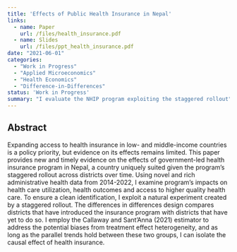 ```yaml
---
title: 'Effects of Public Health Insurance in Nepal'
links:
  - name: Paper
    url: /files/health_insurance.pdf
  - name: Slides
    url: /files/ppt_health_insurance.pdf
date: "2021-06-01"
categories:
  - "Work in Progress"
  - "Applied Microeconomics"
  - "Health Economics"
  - "Difference-in-Differences"
status: 'Work in Progress'
summary: "I evaluate the NHIP program exploiting the staggered rollout"
---
```


## Abstract

  Expanding access to health insurance in low- and middle-income countries is a policy priority, but evidence on its 
  effects remains limited. This paper provides new and timely evidence on the effects of government-led health
  insurance program in Nepal, a country uniquely suited given the program’s staggered rollout across districts over 
  time. Using novel and rich administrative health data from 2014-2022, I examine program’s impacts on health care
  utilization, health outcomes and access to higher quality health care. To ensure a 
  clean identification, I exploit a natural experiment created by a staggered rollout. The differences in 
  differences design compares districts that have introduced the insurance program with districts that have yet to 
  do so. I employ the Callaway and Sant’Anna (2021) estimator to address the potential biases from treatment effect 
  heterogeneity, and as long as the parallel trends hold between these two groups, I can isolate the causal effect 
  of health insurance.




